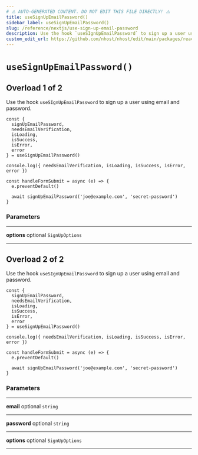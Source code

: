 ```yaml
---
# ⚠️ AUTO-GENERATED CONTENT. DO NOT EDIT THIS FILE DIRECTLY! ⚠️
title: useSignUpEmailPassword()
sidebar_label: useSignUpEmailPassword()
slug: /reference/nextjs/use-sign-up-email-password
description: Use the hook `useSIgnUpEmailPassword` to sign up a user using email and password.
custom_edit_url: https://github.com/nhost/nhost/edit/main/packages/react/src/hooks/registration.ts#L60
---
```


# `useSignUpEmailPassword()`

## Overload 1 of 2

Use the hook `useSIgnUpEmailPassword` to sign up a user using email and password.

```tsx
const {
  signUpEmailPassword,
  needsEmailVerification,
  isLoading,
  isSuccess,
  isError,
  error
} = useSignUpEmailPassword()

console.log({ needsEmailVerification, isLoading, isSuccess, isError, error })

const handleFormSubmit = async (e) => {
  e.preventDefault()

  await signUpEmailPassword('joe@example.com', 'secret-password')
}
```

### Parameters

---

**<span className="parameter-name">options</span>** <span className="optional-status">optional</span> `SignUpOptions`

---

## Overload 2 of 2

Use the hook `useSIgnUpEmailPassword` to sign up a user using email and password.

```tsx
const {
  signUpEmailPassword,
  needsEmailVerification,
  isLoading,
  isSuccess,
  isError,
  error
} = useSignUpEmailPassword()

console.log({ needsEmailVerification, isLoading, isSuccess, isError, error })

const handleFormSubmit = async (e) => {
  e.preventDefault()

  await signUpEmailPassword('joe@example.com', 'secret-password')
}
```

### Parameters

---

**<span className="parameter-name">email</span>** <span className="optional-status">optional</span> `string`

---

**<span className="parameter-name">password</span>** <span className="optional-status">optional</span> `string`

---

**<span className="parameter-name">options</span>** <span className="optional-status">optional</span> `SignUpOptions`

---
